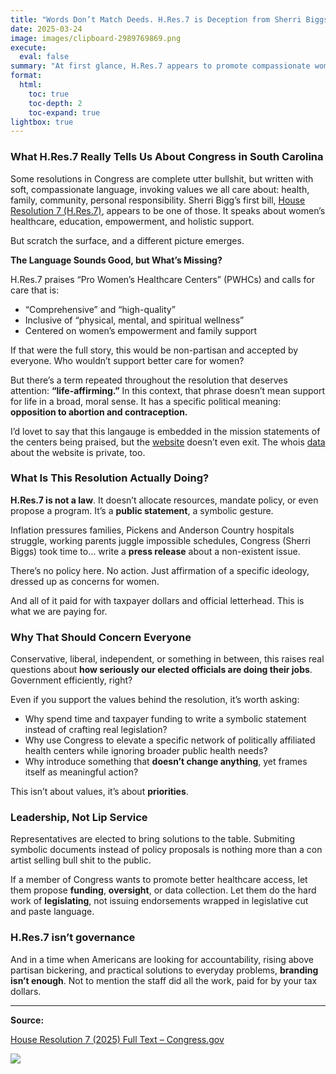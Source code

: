 ```yaml
---
title: "Words Don’t Match Deeds. H.Res.7 is Deception from Sherri Biggs"
date: 2025-03-24
image: images/clipboard-2989769869.png
execute:
  eval: false
summary: "At first glance, H.Res.7 appears to promote compassionate women’s healthcare—but beneath its polished language lies a targeted ideological agenda - a bunch of bull shit. Tthe resolution’s hidden anti-contraception stance and the troubling trend of performative politics. Showmans ship, con artist, and bull shit artist is what we call it. Where is D.O.G.E. when it comes to political waste?"
format:
  html:
    toc: true
    toc-depth: 2
    toc-expand: true
lightbox: true
---
```


### What H.Res.7 Really Tells Us About Congress in South Carolina

Some resolutions in Congress are complete utter bullshit, but written with soft, compassionate language, invoking values we all care about: health, family, community, personal responsibility. Sherri Bigg's first bill, [House Resolution 7 (H.Res.7)](https://www.congress.gov/bill/119th-congress/house-resolution/7/text), appears to be one of those. It speaks about women’s healthcare, education, empowerment, and holistic support.

But scratch the surface, and a different picture emerges.

**The Language Sounds Good, but What’s Missing?**

H.Res.7 praises “Pro Women’s Healthcare Centers” (PWHCs) and calls for care that is:

- “Comprehensive” and “high-quality”
- Inclusive of “physical, mental, and spiritual wellness”
- Centered on women’s empowerment and family support


If that were the full story, this would be non-partisan and accepted by everyone. Who wouldn’t support better care for women?

But there’s a term repeated throughout the resolution that deserves attention: **“life-affirming.”** In this context, that phrase doesn’t mean support for life in a broad, moral sense. It has a specific political meaning: **opposition to abortion and contraception.**

I'd lovet to say that this langauge is embedded in the mission statements of the centers being praised, but the [website](www.pwhcenters.org) doesn't even exit. The whois [data](https://www.whois.com/whois/pwhcenters.com) about the website is private, too.

### **What Is This Resolution Actually Doing?**

**H.Res.7 is not a law**. It doesn’t allocate resources, mandate policy, or even propose a program. It’s a **public statement**, a symbolic gesture.

Inflation pressures families, Pickens and Anderson Country hospitals struggle, working parents juggle impossible schedules, Congress (Sherri Biggs) took time to… write a **press release** about a non-existent issue.

There’s no policy here. No action. Just affirmation of a specific ideology, dressed up as concerns for women.

And all of it paid for with taxpayer dollars and official letterhead. This is what we are paying for.

### **Why That Should Concern Everyone**

Conservative, liberal, independent, or something in between, this raises real questions about **how seriously our elected officials are doing their jobs**. Government efficiently, right?

Even if you support the values behind the resolution, it’s worth asking:

         
- Why spend time and taxpayer funding to write a symbolic statement instead of crafting real legislation?
- Why use Congress to elevate a specific network of politically affiliated health centers while ignoring broader public health needs?
- Why introduce something that **doesn’t change anything**, yet frames itself as meaningful action?


This isn’t about values, it’s about **priorities**.

### **Leadership, Not Lip Service**

Representatives are elected to bring solutions to the table. Submiting symbolic documents instead of policy proposals is nothing more than a con artist selling bull shit to the public.

If a member of Congress wants to promote better healthcare access, let them propose **funding**, **oversight**, or data collection. Let them do the hard work of **legislating**, not issuing endorsements wrapped in legislative cut and paste language.

### **H.Res.7 isn’t governance**

And in a time when Americans are looking for accountability, rising above partisan bickering, and practical solutions to everyday problems, **branding isn’t enough**. Not to mention the staff did all the work, paid for by your tax dollars.

------------------------------------------------------------------------

**Source:**

[House Resolution 7 (2025) Full Text – Congress.gov](https://www.congress.gov/bill/119th-congress/house-resolution/7/text)

![](images/clipboard-2989769869.png)
